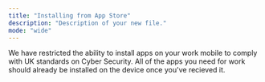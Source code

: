 ```yaml
---
title: "Installing from App Store"
description: "Description of your new file."
mode: "wide"
---
```


<Warning>
  We have restricted the ability to install apps on your work mobile to comply with UK standards on Cyber Security. All of the apps you need for work should already be installed on the device once you've recieved it.
</Warning>